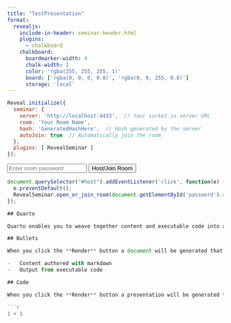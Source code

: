 ```yaml
---
title: "TestPresentation"
format: 
  revealjs:
    include-in-header: seminar-header.html
    plugins:
      - chalkboard
    chalkboard:
      boardmarker-width: 4
      chalk-width: 2
      color: 'rgba(255, 255, 255, 1)'
      board: ['rgba(0, 0, 0, 0.8)', 'rgba(0, 0, 255, 0.8)']
      storage: 'local'
---
```


```js
Reveal.initialize({
  seminar: {
    server: 'http://localhost:4433',  // Your socket.io server URL
    room: 'Your Room Name',
    hash: 'GeneratedHashHere',  // Hash generated by the server
    autoJoin: true  // Automatically join the room
  },
  plugins: [ RevealSeminar ]
});
```

<input type="text" id="password" placeholder="Enter room password">
<button id="host">Host/Join Room</button>

```js
document.querySelector("#host").addEventListener('click', function(e) {
  e.preventDefault();
  RevealSeminar.open_or_join_room(document.getElementById('password').value);
});

## Quarto

Quarto enables you to weave together content and executable code into a finished presentation. To learn more about Quarto presentations see <https://quarto.org/docs/presentations/>.

## Bullets

When you click the **Render** button a document will be generated that includes:

-   Content authored with markdown
-   Output from executable code

## Code

When you click the **Render** button a presentation will be generated that includes both content and the output of embedded code. You can embed code like this:

```r
1 + 1
```


